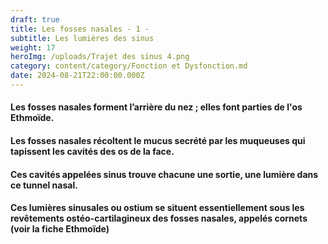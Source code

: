 ```yaml
---
draft: true
title: Les fosses nasales - 1 -
subtitle: Les lumières des sinus
weight: 17
heroImg: /uploads/Trajet des sinus 4.png
category: content/category/Fonction et Dysfonction.md
date: 2024-08-21T22:00:00.000Z
---
```


#### Les fosses nasales forment l’arrière du nez ; elles font parties de l'os Ethmoïde.

<Space height={27} />

<ImagesHeight src="/uploads/Tunnel nasal 5.png" height={279} />

<Space height={27} />

#### Les fosses nasales récoltent le mucus secrété par les muqueuses qui tapissent les cavités  des os de la face.

<Space height={10} />

#### Ces cavités appelées sinus trouve chacune une sortie, une lumière dans ce tunnel nasal.

#### Ces lumières sinusales ou ostium se situent essentiellement sous les revêtements ostéo-cartilagineux des fosses nasales, appelés cornets (voir la fiche Ethmoïde)
